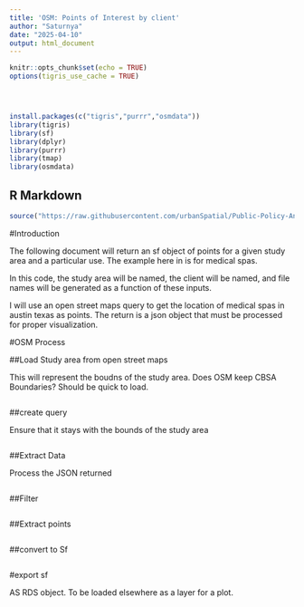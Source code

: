 ---
title: 'OSM: Points of Interest by client'
author: "Saturnya"
date: "2025-04-10"
output: html_document
---

```{r setup, include=FALSE}

knitr::opts_chunk$set(echo = TRUE)
options(tigris_use_cache = TRUE)




install.packages(c("tigris","purrr","osmdata"))
library(tigris)
library(sf)
library(dplyr)
library(purrr)
library(tmap)
library(osmdata)

```

## R Markdown

```{r}

source("https://raw.githubusercontent.com/urbanSpatial/Public-Policy-Analytics-Landing/master/functions.r")
```
#Introduction

The following document will return an sf object of points for a given study area and a particular use. The example here in is for medical spas.

In this code, the study area will be named, the client will be named, and file names will be generated as a function of these inputs.

I will use an open street maps query to get the location of medical spas in austin texas as points. The return is a json object that must be processed for proper visualization. 


#OSM Process

##Load Study area from open street maps

This will represent the boudns of the study area. Does OSM keep CBSA Boundaries? Should be quick to load.

```{r}



```




##create query

Ensure that it stays with the bounds of the study area

```{r}



```


##Extract Data

Process the JSON returned 

```{r}



```

##Filter

```{r}



```



##Extract points
```{r}



```


##convert to Sf

```{r}


```




#export sf

AS RDS object. To be loaded elsewhere as a layer for a plot. 
```{r}



```

